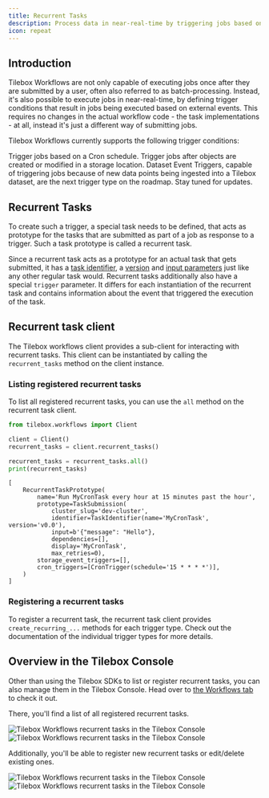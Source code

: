 ```yaml
---
title: Recurrent Tasks
description: Process data in near-real-time by triggering jobs based on external events
icon: repeat
---
```


## Introduction

Tilebox Workflows are not only capable of executing jobs once after they are submitted by a user, often also referred
to as batch-processing. Instead, it's also possible to execute jobs in near-real-time, by defining trigger conditions
that result in jobs being executed based on external events. This requires no changes in the actual workflow code - 
the task implementations - at all, instead it's just a different way of submitting jobs.

Tilebox Workflows currently supports the following trigger conditions:

<CardGroup cols={1}>
    <Card title="Cron Triggers" icon="clock" href="/workflows/near-real-time/cron" horizontal>
        Trigger jobs based on a Cron schedule.
    </Card>
    <Card title="Storage Event Triggers" icon="right-to-line" href="/workflows/near-real-time/storage-events" horizontal>
        Trigger jobs after objects are created or modified in a storage location.
    </Card>
</CardGroup>

<Info>
    Dataset Event Triggers, capable of triggering jobs because of new data points being ingested into a Tilebox dataset,
    are the next trigger type on the roadmap. Stay tuned for updates.
</Info>

## Recurrent Tasks

To create such a trigger, a special task needs to be defined, that acts as prototype for the tasks that
are submitted as part of a job as response to a trigger. Such a task prototype is called a recurrent task.

Since a recurrent task acts as a prototype for an actual task that gets submitted, it has a [task identifier](/workflows/concepts/tasks#task-identifiers),
a [version](/workflows/concepts/tasks#semantic-versioning) and [input parameters](/workflows/concepts/tasks#input-parameters) just
like any other regular task would. Recurrent tasks additionally also have a special `trigger` parameter. It differs for each
instantiation of the recurrent task and contains information about the event that triggered the execution of the task.

## Recurrent task client

The Tilebox workflows client provides a sub-client for interacting with recurrent tasks. This client can be
instantiated by calling the `recurrent_tasks` method on the client instance.

### Listing registered recurrent tasks

To list all registered recurrent tasks, you can use the `all` method on the recurrent task client.

```python Python
from tilebox.workflows import Client

client = Client()
recurrent_tasks = client.recurrent_tasks()

recurrent_tasks = recurrent_tasks.all()
print(recurrent_tasks)
```

```plaintext Output
[
    RecurrentTaskPrototype(
        name='Run MyCronTask every hour at 15 minutes past the hour',
        prototype=TaskSubmission(
            cluster_slug='dev-cluster',
            identifier=TaskIdentifier(name='MyCronTask', version='v0.0'),
            input=b'{"message": "Hello"},
            dependencies=[],
            display='MyCronTask',
            max_retries=0), 
        storage_event_triggers=[],
        cron_triggers=[CronTrigger(schedule='15 * * * *')],
    )
]
```

### Registering a recurrent tasks

To register a recurrent task, the recurrent task client provides `create_recurring_...` methods for each trigger type.
Check out the documentation of the individual trigger types for more details.

<CardGroup>
    <Card title="Cron Triggers" icon="clock" href="/workflows/near-real-time/cron" horizontal />
    <Card title="Storage Event Triggers" icon="right-to-line" href="/workflows/near-real-time/storage-events" horizontal />
</CardGroup>

## Overview in the Tilebox Console

Other than using the Tilebox SDKs to list or register recurrent tasks, you can also manage them in the Tilebox Console.
Head over to [the Workflows tab](https://console.tilebox.com/workflows/recurrent-tasks) to check it out.

There, you'll find a list of all registered recurrent tasks.

<Frame>
  <img src="/assets/workflows/recurrent-tasks/recurrent-tasks-light.png" alt="Tilebox Workflows recurrent tasks in the Tilebox Console" className="dark:hidden" />
  <img src="/assets/workflows/recurrent-tasks/recurrent-tasks-dark.png" alt="Tilebox Workflows recurrent tasks in the Tilebox Console" className="hidden dark:block" />
</Frame>

Additionally, you'll be able to register new recurrent tasks or edit/delete existing ones.

<Frame>
  <img src="/assets/workflows/recurrent-tasks/recurrent-task-edit-light.png" alt="Tilebox Workflows recurrent tasks in the Tilebox Console" className="dark:hidden" />
  <img src="/assets/workflows/recurrent-tasks/recurrent-task-edit-dark.png" alt="Tilebox Workflows recurrent tasks in the Tilebox Console" className="hidden dark:block" />
</Frame>

